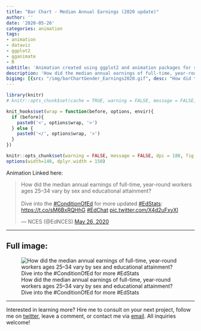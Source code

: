 ```yaml
---
title: "Bar Chart - Median Annual Earnings (2020 update)"
author: ''
date: '2020-05-26'
categories: animation
tags:
- animation
- dataviz
- ggplot2
- gganimate
- R
subtitle: 'Animation created using ggplot2 and animation packages for social media distribution'
description: 'How did the median annual earnings of full-time, year-round workers ages 25–34 vary by sex and educational attainment? Dive into the #ConditionOfEd for more #EdStats'
bigimg: [{src: "/img/barChartGender_Earnings2020.gif", desc: "How did the median annual earnings of full-time, year-round workers ages 25–34 vary by sex and educational attainment? Dive into the #ConditionOfEd for more #EdStats"}]
---
```


```r
library(knitr)
# knitr::opts_chunk$set(cache = TRUE, warning = FALSE, message = FALSE, dpi = 180, out.extra='class = "img-responsive"')

```

```r
knit_hooks$set(wrap = function(before, options, envir){
  if (before){
    paste0('<', options$wrap, '>')
  } else {
    paste0('</', options$wrap, '>')
  }
})

knitr::opts_chunk$set(warning = FALSE, message = FALSE, dpi = 180, fig.height = 5, fig.width = 7, fig.align = "center")
options(width=140, dplyr.width = 150)
```

Animation Linked here:

<blockquote class="twitter-tweet"><p lang="en" dir="ltr">How did the median annual earnings of full-time, year-round workers ages 25–34 vary by sex and educational attainment?<br><br>Dive into the <a href="https://twitter.com/hashtag/ConditionOfEd?src=hash&amp;ref_src=twsrc%5Etfw">#ConditionOfEd</a> for more updated <a href="https://twitter.com/hashtag/EdStats?src=hash&amp;ref_src=twsrc%5Etfw">#EdStats</a>: <a href="https://t.co/sM6BxRQHhG">https://t.co/sM6BxRQHhG</a> <a href="https://twitter.com/hashtag/EdChat?src=hash&amp;ref_src=twsrc%5Etfw">#EdChat</a> <a href="https://t.co/X4d2uFxyXl">pic.twitter.com/X4d2uFxyXl</a></p>&mdash; NCES (@EdNCES) <a href="https://twitter.com/EdNCES/status/1265292116462272514?ref_src=twsrc%5Etfw">May 26, 2020</a></blockquote> <script async src="https://platform.twitter.com/widgets.js" charset="utf-8"></script> 

 ***
  
## Full image:
  
![How did the median annual earnings of full-time, year-round workers ages 25–34 vary by sex and educational attainment? Dive into the #ConditionOfEd for more #EdStats](/img/barChartGender_Earnings2020.gif)

 ***
 
Interested in learning more? Hire me to consult on your next project, follow me on [twitter](https://twitter.com/mikeleeco), leave a comment, or contact me via [email](mailto:mdlee12@gmail.com). All inquiries welcome!
  